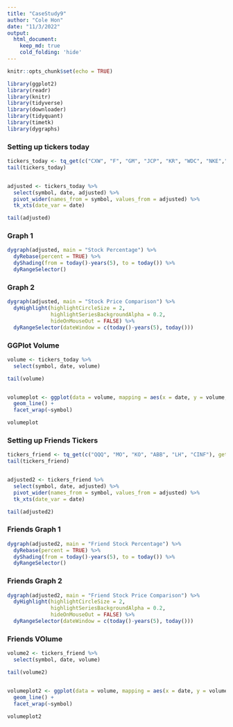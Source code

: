```yaml
---
title: "CaseStudy9"
author: "Cole Hon"
date: "11/3/2022"
output:
  html_document:
    keep_md: true
    cold_folding: 'hide'
---
```


```r
knitr::opts_chunk$set(echo = TRUE)
```

```r
library(ggplot2)
library(readr)
library(knitr)
library(tidyverse)
library(downloader)
library(tidyquant)
library(timetk)
library(dygraphs)
```


### Setting up tickers today
```r
tickers_today <- tq_get(c("CXW", "F", "GM", "JCP", "KR", "WDC", "NKE","T", "WDAY", "WFC", "WMT"), get = "stock.prices", from = today()-years(5), to = today())
tail(tickers_today)


adjusted <- tickers_today %>%
  select(symbol, date, adjusted) %>%
  pivot_wider(names_from = symbol, values_from = adjusted) %>%
  tk_xts(date_var = date)

tail(adjusted)
```

### Graph 1
```r
dygraph(adjusted, main = "Stock Percentage") %>%
  dyRebase(percent = TRUE) %>%
  dyShading(from = today()-years(5), to = today()) %>%
  dyRangeSelector()
```

### Graph 2
```r
dygraph(adjusted, main = "Stock Price Comparison") %>%
  dyHighlight(highlightCircleSize = 2, 
              highlightSeriesBackgroundAlpha = 0.2,
              hideOnMouseOut = FALSE) %>% 
  dyRangeSelector(dateWindow = c(today()-years(5), today()))

```



### GGPlot Volume
```r
volume <- tickers_today %>%
  select(symbol, date, volume)

tail(volume)


volumeplot <- ggplot(data = volume, mapping = aes(x = date, y = volume, color = symbol)) +
  geom_line() +
  facet_wrap(~symbol)

volumeplot
```



### Setting up Friends Tickers
```r
tickers_friend <- tq_get(c("QQQ", "MO", "KO", "ABB", "LH", "CINF"), get = "stock.prices", from = today()-years(5), to = today())
tail(tickers_friend)


adjusted2 <- tickers_friend %>%
  select(symbol, date, adjusted) %>%
  pivot_wider(names_from = symbol, values_from = adjusted) %>%
  tk_xts(date_var = date)

tail(adjusted2)
```


### Friends Graph 1
```r
dygraph(adjusted2, main = "Friend Stock Percentage") %>%
  dyRebase(percent = TRUE) %>%
  dyShading(from = today()-years(5), to = today()) %>%
  dyRangeSelector()
```

### Friends Graph 2
```r
dygraph(adjusted2, main = "Friend Stock Price Comparison") %>%
  dyHighlight(highlightCircleSize = 2, 
              highlightSeriesBackgroundAlpha = 0.2,
              hideOnMouseOut = FALSE) %>% 
  dyRangeSelector(dateWindow = c(today()-years(5), today()))
```

### Friends VOlume
```r
volume2 <- tickers_friend %>%
  select(symbol, date, volume)

tail(volume2)


volumeplot2 <- ggplot(data = volume, mapping = aes(x = date, y = volume, color = symbol)) +
  geom_line() +
  facet_wrap(~symbol)

volumeplot2
```


